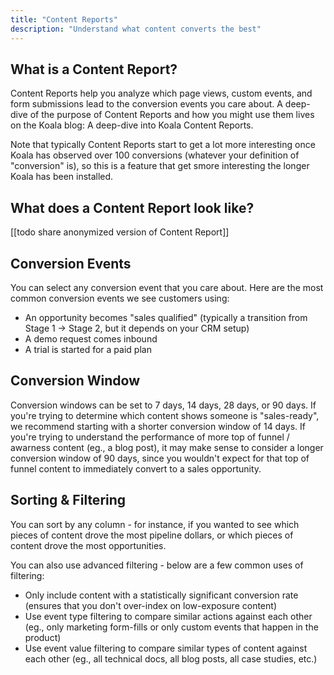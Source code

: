```yaml
---
title: "Content Reports"
description: "Understand what content converts the best"
---
```


## What is a Content Report?

Content Reports help you analyze which page views, custom events, and form submissions lead to the conversion events you care about. A deep-dive of the purpose of Content Reports and how you might use them lives on the Koala blog: <a>A deep-dive into Koala Content Reports</a>.

Note that typically Content Reports start to get a lot more interesting once Koala has observed over 100 conversions (whatever your definition of "conversion" is), so this is a feature that get smore interesting the longer Koala has been installed.

## What does a Content Report look like?

[[todo share anonymized version of Content Report]]

## Conversion Events

You can select any conversion event that you care about. Here are the most common conversion events we see customers using:

- An opportunity becomes "sales qualified" (typically a transition from Stage 1 -> Stage 2, but it depends on your CRM setup)
- A demo request comes inbound
- A trial is started for a paid plan

## Conversion Window

Conversion windows can be set to 7 days, 14 days, 28 days, or 90 days. If you're trying to determine which content shows someone is "sales-ready", we recommend starting with a shorter conversion window of 14 days. If you're trying to understand the performance of more top of funnel / awarness content (eg., a blog post), it may make sense to consider a longer conversion window of 90 days, since you wouldn't expect for that top of funnel content to immediately convert to a sales opportunity.

## Sorting & Filtering

You can sort by any column - for instance, if you wanted to see which pieces of content drove the most pipeline dollars, or which pieces of content drove the most opportunities.

You can also use advanced filtering - below are a few common uses of filtering:

- Only include content with a statistically significant conversion rate (ensures that you don't over-index on low-exposure content)
- Use event type filtering to compare similar actions against each other (eg., only marketing form-fills or only custom events that happen in the product)
- Use event value filtering to compare similar types of content against each other (eg., all technical docs, all blog posts, all case studies, etc.)
